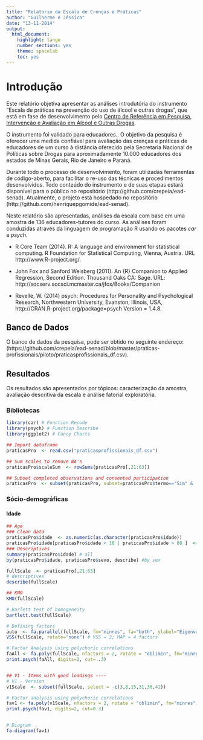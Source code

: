 ```yaml
---
title: "Relatório da Escala de Crenças e Práticas"
author: "Guilherme e Jéssica"
date: "13-11-2014"
output:
  html_document:
    highlight: tango
    number_sections: yes
    theme: spacelab
    toc: yes
---
```


# Introdução

Este relatório objetiva apresentar as análises introdutória do instrumento "Escala de práticas na prevenção do uso de álcool e outras drogas", que está em fase de desenvolvimento pelo [Centro de Referência em Pesquisa, Intervenção e Avaliação em Álcool e Outras Drogas](http://www.ufjf.br/crepeia/).

O instrumento foi validado para educadores.. O objetivo da pesquisa é oferecer uma medida confiável para avaliação das crenças e práticas de educadores de um curso à distância oferecido pela Secretaria Nacional de Políticas sobre Drogas para aproximadamente 10.000 educadores dos estados de Minas Gerais, Rio de Janeiro e Paraná.

Durante todo o processo de desenvolvimento, foram utilizadas ferramentas de código-aberto, para facilitar o re-uso das técnicas e procedimentos desenvolvidos. Todo conteúdo do instrumento e de suas etapas estará disponível para o público no repositório (http://github.com/crepeia/ead-senad). Atualmente, o projeto está hospedado no repositório (http://github.com/henriquepgomide/ead-senad). 

Neste relatório são apresentadas, análises da escala com base em uma amostra de 136 educadores-tutores do curso. As análises foram conduzidas através da linguagem de programação R usando os pacotes *car* e *psych*. 

* R Core Team (2014). R: A language and environment for statistical computing. R Foundation for Statistical Computing, Vienna, Austria. URL http://www.R-project.org/.

* John Fox and Sanford Weisberg (2011). An {R} Companion to Applied Regression, Second Edition. Thousand Oaks CA: Sage. URL: http://socserv.socsci.mcmaster.ca/jfox/Books/Companion

* Revelle, W. (2014) psych: Procedures for Personality and Psychological Research, Northwestern University, Evanston, Illinois, USA, http://CRAN.R-project.org/package=psych Version = 1.4.8.



## Banco de Dados

O banco de dados da pesquisa, pode ser obtido no seguinte endereço: (https://github.com/crepeia/ead-senad/blob/master/praticas-profissionais/piloto/praticasprofissionais_df.csv).

Resultados
-------------------------

Os resultados são apresentados por tópicos: caracterização da amostra, avaliação descritiva da escala e análise fatorial exploratória.


### Bibliotecas
```r
library(car) # Function Recode
library(psych) # Function Describe
library(ggplot2) # Fancy Charts

## Import dataframe
praticasPro  <- read.csv("praticasprofissionais_df.csv")

## Sum scales to remove NA's
praticasPro$scaleSum  <- rowSums(praticasPro[,21:63])

## Subset completed observations and consented participation
praticasPro  <- subset(praticasPro, subset=praticasPro$termo=="Sim" & !is.na(praticasPro$scaleSum))
```

### Sócio-demográficas

#### Idade
```r
## Age
### Clean data
praticasPro$idade  <- as.numeric(as.character(praticasPro$idade))
praticasPro$idade[praticasPro$idade < 18 | praticasPro$idade > 68 ]  <- NA
### Descriptives
summary(praticasPro$idade) # all
by(praticasPro$idade, praticasPro$sexo, describe) #by sex

```

```r
fullScale  <- praticasPro[,21:63]
# descriptives
describe(fullScale)

## KMO
KMO(fullScale)

# Barlett test of homogeneity
bartlett.test(fullScale)

# Defining factors
auto  <- fa.parallel(fullScale, fm="minres", fa="both", ylabel="Eigenvalues") # yields 4 components and 4 factors
VSS(fullScale, rotate="none") # VSS = 2; MAP = 4 factors

# Factor Analysis using polychoric correlations
faAll <- fa.poly(fullScale, nfactors = 2, rotate = "oblimin", fm="minres")
print.psych(faAll, digits=2, cut= .3)


## V1 - Items with good loadings ----
# V1 - Version
v1Scale  <- subset(fullScale, select = -c(3,8,15,31,36,41))

# Factor analysis using polychoric correlations
fav1 <- fa.poly(v1Scale, nfactors = 2, rotate = "oblimin", fm="minres")
print.psych(fav1, digits=2, cut=0.3)



```


```r
# Diagram
fa.diagram(fav1)
```
